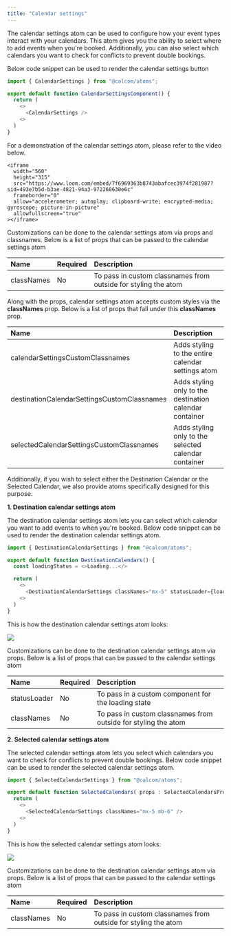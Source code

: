 ```yaml
---
title: "Calendar settings"
---
```


The calendar settings atom can be used to configure how your event types interact with your calendars. This atom gives you the ability to select where to add events when you're booked. Additionally, you can also select which calendars you want to check for conflicts to prevent double bookings.

Below code snippet can be used to render the calendar settings button

```js
import { CalendarSettings } from "@calcom/atoms";

export default function CalendarSettingsComponent() {
  return (
    <>
      <CalendarSettings />
    <>
  )
}
```
For a demonstration of the calendar settings atom, please refer to the video below.

<p></p>

    <iframe
      width="560"
      height="315"
      src="https://www.loom.com/embed/7f6969363b8743abafcec3974f281987?sid=493e7b5d-b3ae-4821-94a3-972260630e6c"
      frameborder="0"
      allow="accelerometer; autoplay; clipboard-write; encrypted-media; gyroscope; picture-in-picture"
      allowfullscreen="true"
    ></iframe>

<p></p>

Customizations can be done to the calendar settings atom via props and classnames. Below is a list of props that can be passed to the calendar settings atom
<p></p>

| Name       | Required | Description                                                                                               |
|:------------|:----------|:-----------------------------------------------------------------------------------------------------------|
| classNames | No       | To pass in custom classnames from outside for styling the atom    

Along with the props, calendar settings atom accepts custom styles via the **classNames** prop. Below is a list of props that fall under this **classNames** prop.
<p></p>

| Name                                    | Description                                                  |
|:-----------------------------------------|:--------------------------------------------------------------|
| calendarSettingsCustomClassnames        | Adds styling to the entire calendar settings atom            |
| destinationCalendarSettingsCustomClassnames | Adds styling only to the destination calendar container   |
| selectedCalendarSettingsCustomClassnames | Adds styling only to the selected calendar container       |

<p></p>
Additionally, if you wish to select either the Destination Calendar or the Selected Calendar, we also provide atoms specifically designed for this purpose.

**1. Destination calendar settings atom**

The destination calendar settings atom lets you can select which calendar you want to add events to when you're booked. Below code snippet can be used to render the destination calendar settings atom.

```js
import { DestinationCalendarSettings } from "@calcom/atoms";

export default function DestinationCalendars() {
  const loadingStatus = <>Loading...</>

  return (
    <>
      <DestinationCalendarSettings classNames="mx-5" statusLoader={loadingStatus} />
    <>
  )
}
```
This is how the destination calendar settings atom looks:

<img src="/images/DestinationCalendar.png" />

Customizations can be done to the destination calendar settings atom via props. Below is a list of props that can be passed to the calendar settings atom
<p></p>

| Name         | Required | Description                                                                                               |
|:--------------|:----------|:-----------------------------------------------------------------------------------------------------------|
| statusLoader | No       | To pass in a custom component for the loading state                                                       |
| classNames   | No       | To pass in custom classnames from outside for styling the atom                                            |

**2. Selected calendar settings atom**

The selected calendar settings atom lets you select which calendars you want to check for conflicts to prevent double bookings. Below code snippet can be used to render the selected calendar settings atom.

```js
import { SelectedCalendarSettings } from "@calcom/atoms";

export default function SelectedCalendars( props : SelectedCalendarsProps ) {
  return (
    <>
      <SelectedCalendarSettings classNames="mx-5 mb-6" />
    <>
  )
}
```
This is how the selected calendar settings atom looks:

<img src="/images/SelectedCalendar.png" />

Customizations can be done to the destination calendar settings atom via props. Below is a list of props that can be passed to the calendar settings atom
<p></p>

| Name       | Required | Description                                                                                               |
|:------------|:----------|:-----------------------------------------------------------------------------------------------------------|
| classNames | No       | To pass in custom classnames from outside for styling the atom                                            |
